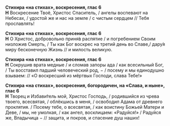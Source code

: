 **Стихира «на стихах», воскресения, глас 6**  
**Н** Воскресение Твоё, Христос Спаситель, / ангелы воспевают на Небесах, / удостой же и нас на земле / с чистым сердцем // Тебя прославлять!

**Стихира «на стихах», воскресения, глас 6**  
**Н** О Христос, добровольно приня́в распятие / и погребением Своим низложив Смерть, / Ты как Бог воскрес на третий день во Славе,/ дару́я миру бесконечную Жизнь // и милость великую.

**Стихира «на стихах», воскресения, глас 6**  
**Н** Сокрушив врата медные / и сломав запоры ада / как всесильный Бог, / Ты восставил падший человеческий род, − / посему и мы единодушно взываем: // «О воскресший из мёртвых Господи, слава Тебе!»

**Стихира «на стихах», воскресения, богородичен, на «Слава, и ныне», глас 6**  
**Н** Творец и Избави́тель мой, Христос Господь, / родившийся из чрева твоего, всесвятая, / облёкшись в меня, / освободил Адама от древнего проклятия. / Посему тебе, о всесвятая, / как воистину Божьей Матери и Деве, / мы, не умолкая, / как ангел, восклицаем: «Радуйся!» / Радуйся же, Владычица − // защита, и покров, и спасение душ наших!
